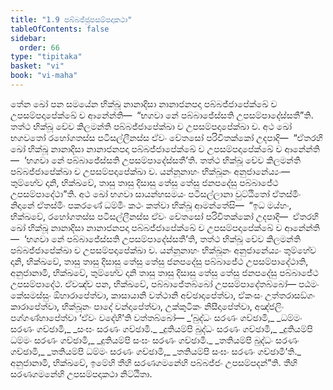 ```yaml
---
title: "1.9 පබ්බජ්ජූපසම්පදාකථා"
tableOfContents: false
sidebar:
  order: 66
type: "tipitaka"
basket: "vi"
book: "vi-maha"
---
```



<DynamicBreadcrumb />

<Division number="34" book="vi-maha">

<Paragraph number="139" book="vi-maha">
තේන ඛෝ පන සමයේන භික්ඛූ නානාදිසා නානාජනපදා පබ්බජ්ජාපේක්ඛේ ච උපසම්පදාපේක්ඛේ ච ආනේන්ති—  “භගවා නේ පබ්බාජේස්සති උපසම්පාදේස්සතී”ති. තත්ථ භික්ඛූ චේව කිලමන්ති පබ්බජ්ජාපේක්ඛා ච උපසම්පදාපේක්ඛා ච. අථ ඛෝ භගවතෝ රහෝගතස්ස පටිසල්ලීනස්ස ඒවං චේතසෝ පරිවිතක්කෝ උදපාදි—  “ඒතරහි ඛෝ භික්ඛූ නානාදිසා නානාජනපදා පබ්බජ්ජාපේක්ඛේ ච උපසම්පදාපේක්ඛේ ච ආනේන්ති—  ‘භගවා නේ පබ්බාජේස්සති උපසම්පාදේස්සතී’ති. තත්ථ භික්ඛූ චේව කිලමන්ති පබ්බජ්ජාපේක්ඛා ච උපසම්පදාපේක්ඛා ච. යන්නූනාහං භික්ඛූනං අනුජානේය්‍යං—  තුම්හේව දානි, භික්ඛවේ, තාසු තාසු දිසාසු තේසු තේසු ජනපදේසු පබ්බාජේථ උපසම්පාදේථා”ති.
</Paragraph>

<Paragraph number="140" book="vi-maha">
අථ ඛෝ භගවා සායන්හසමයං පටිසල්ලානා වුට්ඨිතෝ ඒතස්මිං නිදානේ ඒතස්මිං පකරණේ ධම්මිං කථං කත්වා භික්ඛූ ආමන්තේසි—  “ඉධ මය්හං, භික්ඛවේ, රහෝගතස්ස පටිසල්ලීනස්ස ඒවං චේතසෝ පරිවිතක්කෝ උදපාදි—  ඒතරහි ඛෝ භික්ඛූ නානාදිසා නානාජනපදා පබ්බජ්ජාපේක්ඛේ ච උපසම්පදාපේක්ඛේ ච ආනේන්ති—  ‘භගවා නේ පබ්බාජේස්සති උපසම්පාදේස්සතී’ති, තත්ථ භික්ඛූ චේව කිලමන්ති පබ්බජ්ජාපේක්ඛා ච උපසම්පදාපේක්ඛා ච. යන්නූනාහං භික්ඛූනං අනුජානේය්‍යං තුම්හේව දානි, භික්ඛවේ, තාසු තාසු දිසාසු තේසු තේසු ජනපදේසු පබ්බාජේථ උපසම්පාදේථාති, අනුජානාමි, භික්ඛවේ, තුම්හේව දානි තාසු තාසු දිසාසු තේසු තේසු ජනපදේසු පබ්බාජේථ උපසම්පාදේථ. ඒවඤ්ච පන, භික්ඛවේ, පබ්බාජේතබ්බෝ උපසම්පාදේතබ්බෝ—
</Paragraph>

<Paragraph number="141" book="vi-maha">
පඨමං කේසමස්සුං ඕහාරාපේත්වා, කාසායානි වත්ථානි අච්ඡාදාපේත්වා, ඒකංසං උත්තරාසඞ්ගං කාරාපේත්වා, භික්ඛූනං පාදේ වන්දාපේත්වා, උක්කුටිකං නිසීදාපේත්වා, අඤ්ජලිං පග්ගණ්හාපේත්වා ‘ඒවං වදේහී’ති වත්තබ්බෝ—
</Paragraph>

<Paragraph number="142" type="verses" book="vi-maha">
_‘බුද්ධං සරණං ගච්ඡාමි,_  
_ධම්මං සරණං ගච්ඡාමි,_  
_සංඝං සරණං ගච්ඡාමි._  

</Paragraph>

<Paragraph number="143" type="verses" book="vi-maha">
_දුතියම්පි බුද්ධං සරණං ගච්ඡාමි,_  
_දුතියම්පි ධම්මං සරණං ගච්ඡාමි,_  
_දුතියම්පි සංඝං සරණං ගච්ඡාමි._  

</Paragraph>

<Paragraph number="144" type="verses" book="vi-maha">
_තතියම්පි බුද්ධං සරණං ගච්ඡාමි,_  
_තතියම්පි ධම්මං සරණං ගච්ඡාමි,_  
_තතියම්පි සංඝං සරණං ගච්ඡාමී’ති._  

</Paragraph>

<Paragraph number="145" book="vi-maha">
අනුජානාමි, භික්ඛවේ, ඉමේහි තීහි සරණගමනේහි පබ්බජ්ජං උපසම්පදන්”ති.

</Paragraph>
</Division>

<Paragraph number="146" type="center" book="vi-maha">
තීහි සරණගමනේහි උපසම්පදාකථා නිට්ඨිතා.
</Paragraph>